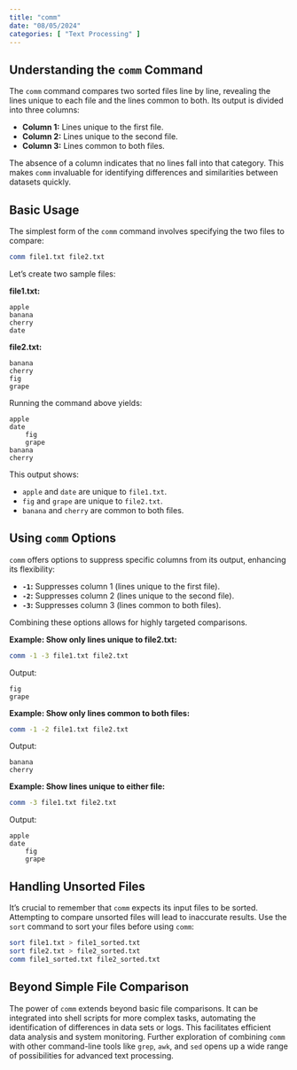 ```yaml
---
title: "comm"
date: "08/05/2024"
categories: [ "Text Processing" ]
---
```

## Understanding the `comm` Command

The `comm` command compares two sorted files line by line, revealing the lines unique to each file and the lines common to both.  Its output is divided into three columns:

* **Column 1:** Lines unique to the first file.
* **Column 2:** Lines unique to the second file.
* **Column 3:** Lines common to both files.

The absence of a column indicates that no lines fall into that category.  This makes `comm` invaluable for identifying differences and similarities between datasets quickly.

## Basic Usage

The simplest form of the `comm` command involves specifying the two files to compare:

```bash
comm file1.txt file2.txt
```

Let's create two sample files:

**file1.txt:**

```
apple
banana
cherry
date
```

**file2.txt:**

```
banana
cherry
fig
grape
```

Running the command above yields:

```
apple
date
	fig
	grape
banana
cherry
```

This output shows:

* `apple` and `date` are unique to `file1.txt`.
* `fig` and `grape` are unique to `file2.txt`.
* `banana` and `cherry` are common to both files.


## Using `comm` Options

`comm` offers options to suppress specific columns from its output, enhancing its flexibility:

* **`-1`:** Suppresses column 1 (lines unique to the first file).
* **`-2`:** Suppresses column 2 (lines unique to the second file).
* **`-3`:** Suppresses column 3 (lines common to both files).

Combining these options allows for highly targeted comparisons.

**Example: Show only lines unique to file2.txt:**

```bash
comm -1 -3 file1.txt file2.txt
```

Output:

```
fig
grape
```

**Example: Show only lines common to both files:**

```bash
comm -1 -2 file1.txt file2.txt
```

Output:

```
banana
cherry
```

**Example: Show lines unique to either file:**

```bash
comm -3 file1.txt file2.txt
```

Output:

```
apple
date
	fig
	grape
```


## Handling Unsorted Files

It's crucial to remember that `comm` expects its input files to be sorted.  Attempting to compare unsorted files will lead to inaccurate results.  Use the `sort` command to sort your files before using `comm`:

```bash
sort file1.txt > file1_sorted.txt
sort file2.txt > file2_sorted.txt
comm file1_sorted.txt file2_sorted.txt
```


##  Beyond Simple File Comparison

The power of `comm` extends beyond basic file comparisons.  It can be integrated into shell scripts for more complex tasks, automating the identification of differences in data sets or logs. This facilitates efficient data analysis and system monitoring.  Further exploration of combining `comm` with other command-line tools like `grep`, `awk`, and `sed` opens up a wide range of possibilities for advanced text processing.

